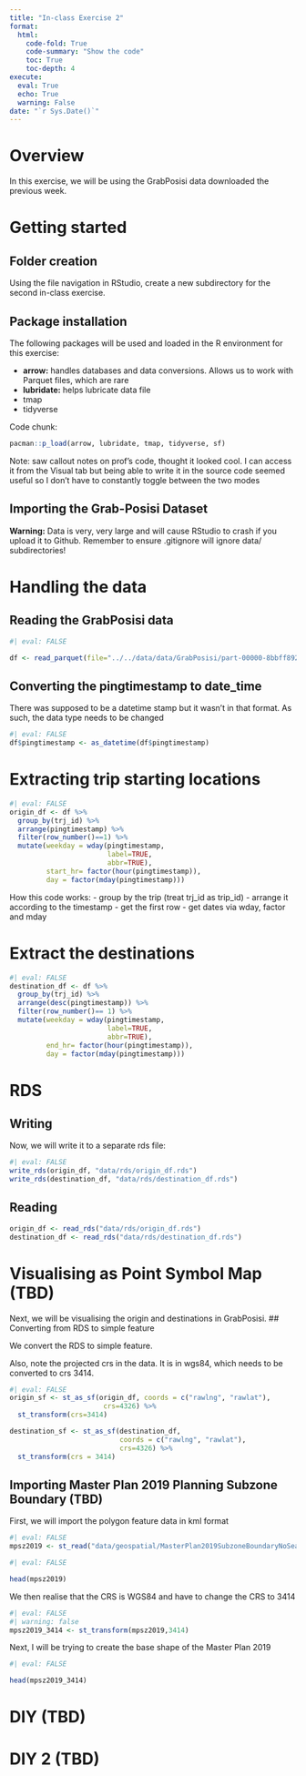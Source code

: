 ```yaml
---
title: "In-class Exercise 2"
format:
  html:
    code-fold: True
    code-summary: "Show the code"
    toc: True
    toc-depth: 4
execute:
  eval: True
  echo: True
  warning: False
date: "`r Sys.Date()`"
---
```


# Overview

In this exercise, we will be using the GrabPosisi data downloaded the previous week.

# Getting started

## Folder creation

Using the file navigation in RStudio, create a new subdirectory for the second in-class exercise.

## Package installation

The following packages will be used and loaded in the R environment for this exercise:

-   **arrow:** handles databases and data conversions. Allows us to work with Parquet files, which are rare
-   **lubridate:** helps lubricate data file
-   tmap
-   tidyverse

Code chunk:

```r
pacman::p_load(arrow, lubridate, tmap, tidyverse, sf)
```

::: {.callout-note appearance="minimal"}
Note: saw callout notes on prof's code, thought it looked cool. I can access it from the Visual tab but being able to write it in the source code seemed useful so I don't have to constantly toggle between the two modes
:::

## Importing the Grab-Posisi Dataset

::: callout-caution
**Warning:** Data is very, very large and will cause RStudio to crash if you upload it to Github. Remember to ensure .gitignore will ignore data/ subdirectories!
:::

# Handling the data

## Reading the GrabPosisi data

```r
#| eval: FALSE

df <- read_parquet(file="../../data/data/GrabPosisi/part-00000-8bbff892-97d2-4011-9961-703e38972569.c000.snappy.parquet")
```

## Converting the pingtimestamp to date_time

There was supposed to be a datetime stamp but it wasn't in that format. As such, the data type needs to be changed

```r
#| eval: FALSE
df$pingtimestamp <- as_datetime(df$pingtimestamp)
```

# Extracting trip starting locations

```r
#| eval: FALSE
origin_df <- df %>%
  group_by(trj_id) %>%
  arrange(pingtimestamp) %>%
  filter(row_number()==1) %>%
  mutate(weekday = wday(pingtimestamp,
                        label=TRUE,
                        abbr=TRUE),
         start_hr= factor(hour(pingtimestamp)),
         day = factor(mday(pingtimestamp)))

```

How this code works: - group by the trip (treat trj_id as trip_id) - arrange it according to the timestamp - get the first row - get dates via wday, factor and mday

# Extract the destinations

```r
#| eval: FALSE
destination_df <- df %>%
  group_by(trj_id) %>%
  arrange(desc(pingtimestamp)) %>%
  filter(row_number()== 1) %>%
  mutate(weekday = wday(pingtimestamp,
                        label=TRUE,
                        abbr=TRUE),
         end_hr= factor(hour(pingtimestamp)),
         day = factor(mday(pingtimestamp)))
```

# RDS

## Writing

Now, we will write it to a separate rds file:

```r
#| eval: FALSE
write_rds(origin_df, "data/rds/origin_df.rds")
write_rds(destination_df, "data/rds/destination_df.rds")

```

## Reading

```r
origin_df <- read_rds("data/rds/origin_df.rds")
destination_df <- read_rds("data/rds/destination_df.rds")

```

# Visualising as Point Symbol Map (TBD)
Next, we will be visualising the origin and destinations in GrabPosisi.
## Converting from RDS to simple feature

We convert the RDS to simple feature.

Also, note the projected crs in the data. It is in wgs84, which needs to be converted to crs 3414.

```r
#| eval: FALSE
origin_sf <- st_as_sf(origin_df, coords = c("rawlng", "rawlat"),
                       crs=4326) %>%
  st_transform(crs=3414)
```

```r
destination_sf <- st_as_sf(destination_df, 
                           coords = c("rawlng", "rawlat"), 
                           crs=4326) %>%
  st_transform(crs = 3414)
```
## Importing Master Plan 2019 Planning Subzone Boundary (TBD)
First, we will import the polygon feature data in kml format

```r
#| eval: FALSE
mpsz2019 <- st_read("data/geospatial/MasterPlan2019SubzoneBoundaryNoSeaKML.kml")
```
```r
#| eval: FALSE

head(mpsz2019)
```

We then realise that the CRS is WGS84 and have to change the CRS to 3414

```r
#| eval: FALSE
#| warning: false
mpsz2019_3414 <- st_transform(mpsz2019,3414)
```

Next, I will be trying to create the base shape of the Master Plan 2019

```r
#| eval: FALSE

head(mpsz2019_3414)
```

# DIY (TBD)

# DIY 2 (TBD)
